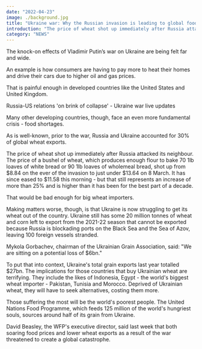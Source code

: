 ```yaml
---
date: "2022-04-23"
image: ./background.jpg
title: "Ukraine war: Why the Russian invasion is leading to global food shortages"
introduction: "The price of wheat shot up immediately after Russia attacked its neighbour - and now Ukraine is struggling to get its wheat out of the country."
category: "NEWS"
---
```


The knock-on effects of Vladimir Putin’s war on Ukraine are being felt far and wide.

An example is how consumers are having to pay more to heat their homes and drive their cars due to higher oil and gas prices.

That is painful enough in developed countries like the United States and United Kingdom.

Russia-US relations 'on brink of collapse' - Ukraine war live updates

Many other developing countries, though, face an even more fundamental crisis - food shortages.

As is well-known, prior to the war, Russia and Ukraine accounted for 30% of global wheat exports.


The price of wheat shot up immediately after Russia attacked its neighbour. The price of a bushel of wheat, which produces enough flour to bake 70 1lb loaves of white bread or 90 1lb loaves of wholemeal bread, shot up from $8.84 on the ever of the invasion to just under $13.64 on 8 March. It has since eased to $11.58 this morning - but that still represents an increase of more than 25% and is higher than it has been for the best part of a decade.

That would be bad enough for big wheat importers.

Making matters worse, though, is that Ukraine is now struggling to get its wheat out of the country. Ukraine still has some 20 million tonnes of wheat and corn left to export from the 2021-22 season that cannot be exported because Russia is blockading ports on the Black Sea and the Sea of Azov, leaving 100 foreign vessels stranded.

Mykola Gorbachev, chairman of the Ukrainian Grain Association, said: "We are sitting on a potential loss of $6bn."

To put that into context, Ukraine's total grain exports last year totalled $27bn.
The implications for those countries that buy Ukrainian wheat are terrifying. They include the likes of Indonesia, Egypt - the world's biggest wheat importer - Pakistan, Tunisia and Morocco. Deprived of Ukrainian wheat, they will have to seek alternatives, costing them more.

Those suffering the most will be the world's poorest people. The United Nations Food Programme, which feeds 125 million of the world's hungriest souls, sources around half of its grain from Ukraine.

David Beasley, the WFP's executive director, said last week that both soaring food prices and lower wheat exports as a result of the war threatened to create a global catastrophe.